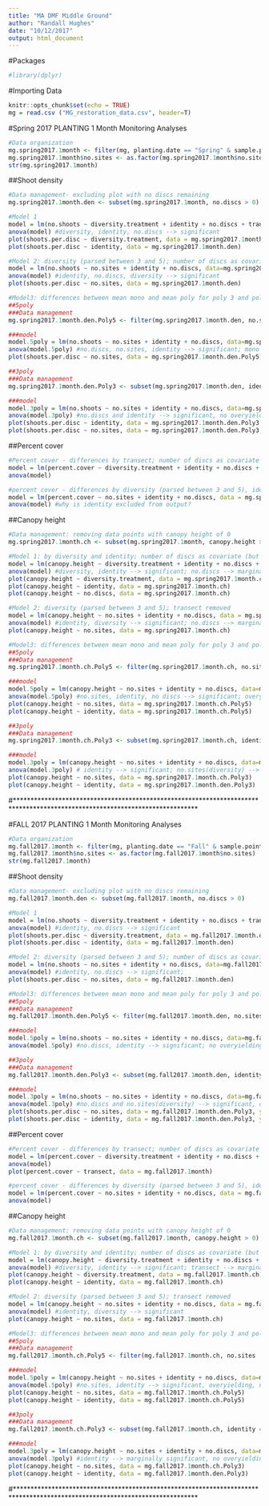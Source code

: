 ```yaml
---
title: "MA DMF Middle Ground"
author: "Randall Hughes"
date: "10/12/2017"
output: html_document
---
```


#Packages
```r
#library(dplyr)
```


#Importing Data
```r
knitr::opts_chunk$set(echo = TRUE)
mg = read.csv ("MG_restoration_data.csv", header=T)

```

#Spring 2017 PLANTING 1 Month Monitoring Analyses
```r
#Data organization
mg.spring2017.1month <- filter(mg, planting.date == "Spring" & sample.point == "1month")
mg.spring2017.1month$no.sites <- as.factor(mg.spring2017.1month$no.sites)
str(mg.spring2017.1month)
```

##Shoot density
```r
#Data management- excluding plot with no discs remaining
mg.spring2017.1month.den <- subset(mg.spring2017.1month, no.discs > 0)

#Model 1
model = lm(no.shoots ~ diversity.treatment + identity + no.discs + transect, data = mg.spring2017.1month.den)
anova(model) #diversity, identity, no.discs --> significant
plot(shoots.per.disc ~ diversity.treatment, data = mg.spring2017.1month.den)
plot(shoots.per.disc ~ identity, data = mg.spring2017.1month.den)

#Model 2: diversity (parsed between 3 and 5); number of discs as covariate; transect removed
model = lm(no.shoots ~ no.sites + identity + no.discs, data=mg.spring2017.1month.den)
anova(model) #identity, no.discs, diversity --> significant
plot(shoots.per.disc ~ no.sites, data = mg.spring2017.1month.den)

#Model3: differences between mean mono and mean poly for poly 3 and poly 5 looking for overyielding
##5poly
###Data management
mg.spring2017.1month.den.Poly5 <- filter(mg.spring2017.1month.den, no.sites != "3")

###model
model.5poly = lm(no.shoots ~ no.sites + identity + no.discs, data=mg.spring2017.1month.den.Poly5)
anova(model.5poly) #no.discs, no.sites, identity --> significant; mono > poly
plot(shoots.per.disc ~ no.sites, data = mg.spring2017.1month.den.Poly5)

##3poly
###Data management
mg.spring2017.1month.den.Poly3 <- subset(mg.spring2017.1month.den, identity == "Niles" | identity == "Poly 3" | identity == "West" | identity == "Nahant" )

###model
model.3poly = lm(no.shoots ~ no.sites + identity + no.discs, data=mg.spring2017.1month.den.Poly3)
anova(model.3poly) #no.discs and identity --> significant, no overyielding
plot(shoots.per.disc ~ identity, data = mg.spring2017.1month.den.Poly3, ylim = c(0,15))
plot(shoots.per.disc ~ no.sites, data = mg.spring2017.1month.den.Poly3, ylim = c(0,15))
```

##Percent cover
```r
#Percent cover - differences by transect; number of discs as covariate
model = lm(percent.cover ~ diversity.treatment + identity + no.discs + transect , data = mg.spring2017.1month)
anova(model)

#percent cover - differences by diversity (parsed between 3 and 5), identity; number of discs as covariate; transect removed
model = lm(percent.cover ~ no.sites + identity + no.discs, data = mg.spring2017.1month)
anova(model) #why is identity excluded from output?
```

##Canopy height
```r
#Data management: removing data points with canopy height of 0
mg.spring2017.1month.ch <- subset(mg.spring2017.1month, canopy.height > 0)

#Model 1: by diversity and identity; number of discs as covariate (but not sure why it matters?)
model = lm(canopy.height ~ diversity.treatment + identity + no.discs + transect , data = mg.spring2017.1month.ch)
anova(model) #diversity, identity --> significant; no.discs --> marginal significance
plot(canopy.height ~ diversity.treatment, data = mg.spring2017.1month.ch)
plot(canopy.height ~ identity, data = mg.spring2017.1month.ch)
plot(canopy.height ~ no.discs, data = mg.spring2017.1month.ch)

#Model 2: diversity (parsed between 3 and 5); transect removed
model = lm(canopy.height ~ no.sites + identity + no.discs, data = mg.spring2017.1month.ch)
anova(model) #identity, diversity --> significant; no.discs --> marginally significant
plot(canopy.height ~ no.sites, data = mg.spring2017.1month.ch)

#Model3: differences between mean mono and mean poly for poly 3 and poly 5 looking for overyielding
##5poly
###Data management
mg.spring2017.1month.ch.Poly5 <- filter(mg.spring2017.1month.ch, no.sites != "3")

###model
model.5poly = lm(canopy.height ~ no.sites + identity + no.discs, data=mg.spring2017.1month.ch.Poly5)
anova(model.5poly) #no.sites, identity, no discs --> significant; overyielding, not transgressive overyielding
plot(canopy.height ~ no.sites, data = mg.spring2017.1month.ch.Poly5)
plot(canopy.height ~ identity, data = mg.spring2017.1month.ch.Poly5)

##3poly
###Data management
mg.spring2017.1month.ch.Poly3 <- subset(mg.spring2017.1month.ch, identity == "Niles" | identity == "Poly 3" | identity == "West" | identity == "Nahant" )

###model
model.3poly = lm(canopy.height ~ no.sites + identity + no.discs, data=mg.spring2017.1month.ch.Poly3)
anova(model.3poly) # identity --> significant; no.sites(diversity) --> marginally significant; no overyielding
plot(canopy.height ~ no.sites, data = mg.spring2017.1month.ch.Poly3)
plot(canopy.height ~ identity, data = mg.spring2017.1month.den.Poly3)
```

#****************************************************************************************************************************

#FALL 2017 PLANTING 1 Month Monitoring Analyses
```r
#Data organization
mg.fall2017.1month <- filter(mg, planting.date == "Fall" & sample.point == "1month")
mg.fall2017.1month$no.sites <- as.factor(mg.fall2017.1month$no.sites)
str(mg.fall2017.1month)
```

##Shoot density
```r
#Data management- excluding plot with no discs remaining
mg.fall2017.1month.den <- subset(mg.fall2017.1month, no.discs > 0)

#Model 1
model = lm(no.shoots ~ diversity.treatment + identity + no.discs + transect, data = mg.fall2017.1month.den)
anova(model) #identity, no.discs --> significant
plot(shoots.per.disc ~ diversity.treatment, data = mg.fall2017.1month.den)
plot(shoots.per.disc ~ identity, data = mg.fall2017.1month.den)

#Model 2: diversity (parsed between 3 and 5); number of discs as covariate; transect removed
model = lm(no.shoots ~ no.sites + identity + no.discs, data=mg.fall2017.1month.den)
anova(model) #identity, no.discs --> significant;
plot(shoots.per.disc ~ no.sites, data = mg.fall2017.1month.den)

#Model3: differences between mean mono and mean poly for poly 3 and poly 5 looking for overyielding
##5poly
###Data management
mg.fall2017.1month.den.Poly5 <- filter(mg.fall2017.1month.den, no.sites != "3")

###model
model.5poly = lm(no.shoots ~ no.sites + identity + no.discs, data=mg.fall2017.1month.den.Poly5)
anova(model.5poly) #no.discs, identity --> significant; no overyielding

##3poly
###Data management
mg.fall2017.1month.den.Poly3 <- subset(mg.fall2017.1month.den, identity == "Niles" | identity == "Poly 3" | identity == "West" | identity == "Nahant" )

###model
model.3poly = lm(no.shoots ~ no.sites + identity + no.discs, data=mg.fall2017.1month.den.Poly3)
anova(model.3poly) #no.discs and no.sites(diversity) --> significant, overyielding, but not transgressive overyielding
plot(shoots.per.disc ~ no.sites, data = mg.fall2017.1month.den.Poly3, ylim = c(0,15))
plot(shoots.per.disc ~ identity, data = mg.fall2017.1month.den.Poly3, ylim = c(0,15))
```

##Percent cover
```r
#Percent cover - differences by transect; number of discs as covariate
model = lm(percent.cover ~ diversity.treatment + identity + no.discs + transect , data = mg.fall2017.1month)
anova(model)
plot(percent.cover ~ transect, data = mg.fall2017.1month)

#percent cover - differences by diversity (parsed between 3 and 5), identity; number of discs as covariate; transect removed
model = lm(percent.cover ~ no.sites + identity + no.discs, data = mg.fall2017.1month)
anova(model)
```

##Canopy height
```r
#Data management: removing data points with canopy height of 0
mg.fall2017.1month.ch <- subset(mg.fall2017.1month, canopy.height > 0)

#Model 1: by diversity and identity; number of discs as covariate (but not sure why it matters?)
model = lm(canopy.height ~ diversity.treatment + identity + no.discs + transect , data = mg.fall2017.1month.ch)
anova(model) #diversity, identity --> significant; transect --> marginal significance
plot(canopy.height ~ diversity.treatment, data = mg.fall2017.1month.ch)
plot(canopy.height ~ identity, data = mg.fall2017.1month.ch)

#Model 2: diversity (parsed between 3 and 5); transect removed
model = lm(canopy.height ~ no.sites + identity + no.discs, data = mg.fall2017.1month.ch)
anova(model) #identity, diversity --> significant
plot(canopy.height ~ no.sites, data = mg.fall2017.1month.ch)

#Model3: differences between mean mono and mean poly for poly 3 and poly 5 looking for overyielding
##5poly
###Data management
mg.fall2017.1month.ch.Poly5 <- filter(mg.fall2017.1month.ch, no.sites != "3")

###model
model.5poly = lm(canopy.height ~ no.sites + identity + no.discs, data=mg.fall2017.1month.ch.Poly5)
anova(model.5poly) #no.sites, identity --> significant, overyielding, not transgressive overyielding
plot(canopy.height ~ no.sites, data = mg.fall2017.1month.ch.Poly5)
plot(canopy.height ~ identity, data = mg.fall2017.1month.ch.Poly5)

##3poly
###Data management
mg.fall2017.1month.ch.Poly3 <- subset(mg.fall2017.1month.ch, identity == "Niles" | identity == "Poly 3" | identity == "West" | identity == "Nahant" )

###model
model.3poly = lm(canopy.height ~ no.sites + identity + no.discs, data=mg.fall2017.1month.ch.Poly3)
anova(model.3poly) #identity --> marginally significant, no overyielding
plot(canopy.height ~ no.sites, data = mg.fall2017.1month.ch.Poly3)
plot(canopy.height ~ identity, data = mg.fall2017.1month.den.Poly3)
```

#****************************************************************************************************************************





